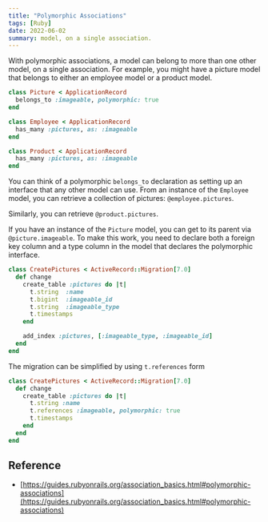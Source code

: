 ```yaml
---
title: "Polymorphic Associations"
tags: [Ruby]
date: 2022-06-02
summary: model, on a single association.
---
```


With polymorphic associations, a model can belong to more than one other
model, on a single association. For example, you might have a picture model
that belongs to either an employee model or a product model.

```ruby
class Picture < ApplicationRecord
  belongs_to :imageable, polymorphic: true
end

class Employee < ApplicationRecord
  has_many :pictures, as: :imageable
end

class Product < ApplicationRecord
  has_many :pictures, as: :imageable
end
```

You can think of a polymorphic `belongs_to` declaration as setting up an
interface that any other model can use. From an instance of the `Employee`
model, you can retrieve a collection of pictures: `@employee.pictures`.

Similarly, you can retrieve `@product.pictures`.

If you have an instance of the `Picture` model, you can get to its parent via
`@picture.imageable`. To make this work, you need to declare both a foreign
key column and a type column in the model that declares the polymorphic
interface.

```ruby
class CreatePictures < ActiveRecord::Migration[7.0]
  def change
    create_table :pictures do |t|
      t.string  :name
      t.bigint  :imageable_id
      t.string  :imageable_type
      t.timestamps
    end

    add_index :pictures, [:imageable_type, :imageable_id]
  end
end

```

The migration can be simplified by using `t.references` form

```ruby
class CreatePictures < ActiveRecord::Migration[7.0]
  def change
    create_table :pictures do |t|
      t.string :name
      t.references :imageable, polymorphic: true
      t.timestamps
    end
  end
end
```

## Reference

- [https://guides.rubyonrails.org/association_basics.html#polymorphic-associations](https://guides.rubyonrails.org/association_basics.html#polymorphic-associations)